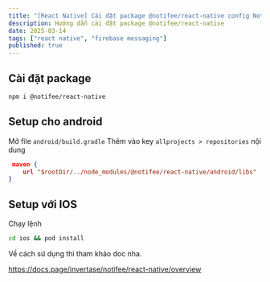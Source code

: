 ```yaml
---
title: "[React Native] Cài đặt package @notifee/react-native config Notifications"
description: Hướng dẫn cài đặt package @notifee/react-native
date: 2025-03-14
tags: ["react native", "firebase messaging"]
published: true
---
```


## Cài đặt package 

```bash
npm i @notifee/react-native
```

## Setup cho android

Mở file `android/build.gradle` Thêm vào key `allprojects > repositories` nội dung 

```json 
 maven {
    url "$rootDir/../node_modules/@notifee/react-native/android/libs"
}
```

## Setup với IOS

Chạy lệnh 

```bash
cd ios && pod install
```

Về cách sử dụng thì tham khảo doc nha.

https://docs.page/invertase/notifee/react-native/overview